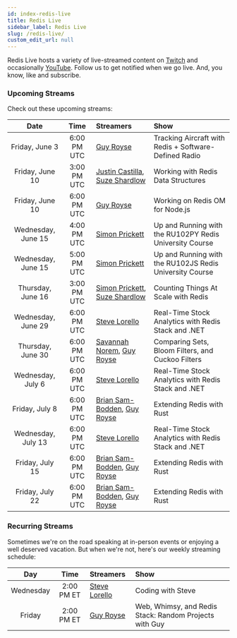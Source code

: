 ```yaml
---
id: index-redis-live
title: Redis Live
sidebar_label: Redis Live
slug: /redis-live/
custom_edit_url: null
---
```


Redis Live hosts a variety of live-streamed content on [Twitch](https://www.twitch.tv/redisinc) and occasionally [YouTube](https://www.youtube.com/redisinc). Follow us to get notified when we go live. And, you know, like and subscribe.

### Upcoming Streams

Check out these upcoming streams:

|        Date        |    Time     | Streamers                                        | Show                                                    |
| :----------------: | :---------: | :----------------------------------------------- | :------------------------------------------------------ |
|   Friday, June 3   | 6:00 PM UTC | [Guy Royse][guy]                                 | Tracking Aircraft with Redis + Software-Defined Radio   |
|  Friday, June 10   | 3:00 PM UTC | [Justin Castilla][justin], [Suze Shardlow][suze] | Working with Redis Data Structures                      |
|  Friday, June 10   | 6:00 PM UTC | [Guy Royse][guy]                                 | Working on Redis OM for Node.js                         |
| Wednesday, June 15 | 4:00 PM UTC | [Simon Prickett][simon]                          | Up and Running with the RU102PY Redis University Course |
| Wednesday, June 15 | 5:00 PM UTC | [Simon Prickett][simon]                          | Up and Running with the RU102JS Redis University Course |
| Thursday, June 16  | 3:00 PM UTC | [Simon Prickett][simon], [Suze Shardlow][suze]   | Counting Things At Scale with Redis                     |
| Wednesday, June 29 | 6:00 PM UTC | [Steve Lorello][steve]                           | Real-Time Stock Analytics with Redis Stack and .NET     |
| Thursday, June 30  | 6:00 PM UTC | [Savannah Norem][savannah], [Guy Royse][guy]     | Comparing Sets, Bloom Filters, and Cuckoo Filters       |
| Wednesday, July 6  | 6:00 PM UTC | [Steve Lorello][steve]                           | Real-Time Stock Analytics with Redis Stack and .NET     |
|   Friday, July 8   | 6:00 PM UTC | [Brian Sam-Bodden][brian], [Guy Royse][guy]      | Extending Redis with Rust                               |
| Wednesday, July 13 | 6:00 PM UTC | [Steve Lorello][steve]                           | Real-Time Stock Analytics with Redis Stack and .NET     |
|  Friday, July 15   | 6:00 PM UTC | [Brian Sam-Bodden][brian], [Guy Royse][guy]      | Extending Redis with Rust                               |
|  Friday, July 22   | 6:00 PM UTC | [Brian Sam-Bodden][brian], [Guy Royse][guy]      | Extending Redis with Rust                               |

### Recurring Streams

Sometimes we're on the road speaking at in-person events or enjoying a well deserved vacation. But when we're not, here's our weekly streaming schedule:

|    Day    |    Time    | Streamers              | Show                                                   |
| :-------: | :--------: | :--------------------- | :----------------------------------------------------- |
| Wednesday | 2:00 PM ET | [Steve Lorello][steve] | Coding with Steve                                      |
|  Friday   | 2:00 PM ET | [Guy Royse][guy]       | Web, Whimsy, and Redis Stack: Random Projects with Guy |

<!-- Links -->

[brian]: https://twitter.com/bsbodden
[guy]: https://twitter.com/guyroyse
[justin]: https://twitter.com/JustCastilla
[savannah]: https://twitter.com/sav_norem
[simon]: https://twitter.com/simon_prickett
[steve]: https://twitter.com/slorello
[suze]: https://twitter.com/SuzeShardlow
